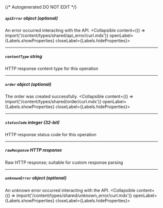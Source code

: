 {/* Autogenerated DO NOT EDIT  */}

##### `apiError` _object (optional)_
An error occurred interacting with the API.
<Collapsible content={() => import('/content/types/shared/api_error/curl.mdx')} openLabel={Labels.showProperties} closeLabel={Labels.hideProperties}>
</Collapsible>

---
##### `contentType` _string_
HTTP response content type for this operation

---
##### `order` _object (optional)_
The order was created successfully.
<Collapsible content={() => import('/content/types/shared/order/curl.mdx')} openLabel={Labels.showProperties} closeLabel={Labels.hideProperties}>
</Collapsible>

---
##### `statusCode` _integer (32-bit)_
HTTP response status code for this operation

---
##### `rawResponse` _HTTP response_
Raw HTTP response; suitable for custom response parsing

---
##### `unknownError` _object (optional)_
An unknown error occurred interacting with the API.
<Collapsible content={() => import('/content/types/shared/unknown_error/curl.mdx')} openLabel={Labels.showProperties} closeLabel={Labels.hideProperties}>
</Collapsible>


